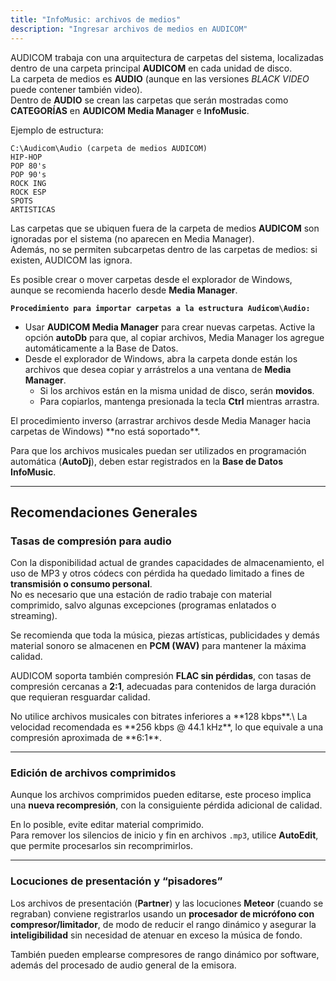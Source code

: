 ```yaml
---
title: "InfoMusic: archivos de medios"
description: "Ingresar archivos de medios en AUDICOM"
---
```


AUDICOM trabaja con una arquitectura de carpetas del sistema, localizadas dentro de una carpeta principal **AUDICOM** en cada unidad de disco.\
La carpeta de medios es **AUDIO** (aunque en las versiones _BLACK VIDEO_ puede contener también video).\
Dentro de **AUDIO** se crean las carpetas que serán mostradas como **CATEGORÍAS** en **AUDICOM Media Manager** e **InfoMusic**.

Ejemplo de estructura:

```
C:\Audicom\Audio (carpeta de medios AUDICOM)
HIP-HOP
POP 80's
POP 90's
ROCK ING
ROCK ESP
SPOTS
ARTISTICAS
```

Las carpetas que se ubiquen fuera de la carpeta de medios **AUDICOM** son ignoradas por el sistema (no aparecen en Media Manager).\
Además, no se permiten subcarpetas dentro de las carpetas de medios: si existen, AUDICOM las ignora.

Es posible crear o mover carpetas desde el explorador de Windows, aunque se recomienda hacerlo desde **Media Manager**.

**`Procedimiento para importar carpetas a la estructura Audicom\Audio:`**

- Usar **AUDICOM Media Manager** para crear nuevas carpetas. Active la opción **autoDb** para que, al copiar archivos, Media Manager los agregue automáticamente a la Base de Datos.
- Desde el explorador de Windows, abra la carpeta donde están los archivos que desea copiar y arrástrelos a una ventana de **Media Manager**.
  - Si los archivos están en la misma unidad de disco, serán **movidos**.
  - Para copiarlos, mantenga presionada la tecla **Ctrl** mientras arrastra.

<Note>
  El procedimiento inverso (arrastrar archivos desde Media Manager hacia carpetas de Windows) **no está soportado**.
</Note>

Para que los archivos musicales puedan ser utilizados en programación automática (**AutoDj**), deben estar registrados en la **Base de Datos InfoMusic**.

---

## Recomendaciones Generales

### Tasas de compresión para audio

Con la disponibilidad actual de grandes capacidades de almacenamiento, el uso de MP3 y otros códecs con pérdida ha quedado limitado a fines de **transmisión o consumo personal**.\
No es necesario que una estación de radio trabaje con material comprimido, salvo algunas excepciones (programas enlatados o streaming).

Se recomienda que toda la música, piezas artísticas, publicidades y demás material sonoro se almacenen en **PCM (WAV)** para mantener la máxima calidad.

AUDICOM soporta también compresión **FLAC sin pérdidas**, con tasas de compresión cercanas a **2:1**, adecuadas para contenidos de larga duración que requieran resguardar calidad.

<Note>
  No utilice archivos musicales con bitrates inferiores a **128 kbps**.\
  La velocidad recomendada es **256 kbps @ 44.1 kHz**, lo que equivale a una compresión aproximada de **6:1**.
</Note>

---

### Edición de archivos comprimidos

Aunque los archivos comprimidos pueden editarse, este proceso implica una **nueva recompresión**, con la consiguiente pérdida adicional de calidad.

En lo posible, evite editar material comprimido.\
Para remover los silencios de inicio y fin en archivos `.mp3`, utilice **AutoEdit**, que permite procesarlos sin recomprimirlos.

---

### Locuciones de presentación y “pisadores”

Los archivos de presentación (**Partner**) y las locuciones **Meteor** (cuando se regraban) conviene registrarlos usando un **procesador de micrófono con compresor/limitador**, de modo de reducir el rango dinámico y asegurar la **inteligibilidad** sin necesidad de atenuar en exceso la música de fondo.

También pueden emplearse compresores de rango dinámico por software, además del procesado de audio general de la emisora.